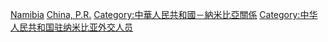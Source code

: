[[Category:中華人民共和國駐外大使|Namibia]]
[[Category:駐納米比亞大使|China, P.R.]]
[[Category:中華人民共和國－納米比亞關係|Category:中華人民共和國－納米比亞關係]]
[[Category:中华人民共和国驻纳米比亚外交人员|Category:中华人民共和国驻纳米比亚外交人员]]
